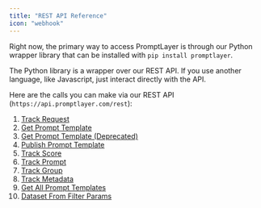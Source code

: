 ```yaml
---
title: "REST API Reference"
icon: "webhook"
---
```


Right now, the primary way to access PromptLayer is through our Python wrapper library that can be installed with `pip install promptlayer`.

The Python library is a wrapper over our REST API. If you use another language, like Javascript, just interact directly with the API.

Here are the calls you can make via our REST API (`https://api.promptlayer.com/rest`):

1. [Track Request](/reference/track-request)
2. [Get Prompt Template](/reference/templates-get)
3. [Get Prompt Template (Deprecated)](/reference/get-prompt-template)
4. [Publish Prompt Template](/reference/publish-prompt-template)
5. [Track Score](/reference/track-score)
6. [Track Prompt](/reference/track-prompt)
6. [Track Group](/reference/track-group)
7. [Track Metadata](/reference/track-metadata)
8. [Get All Prompt Templates](/reference/get-prompts)
9. [Dataset From Filter Params](/reference/dataset-from-filter-params)
